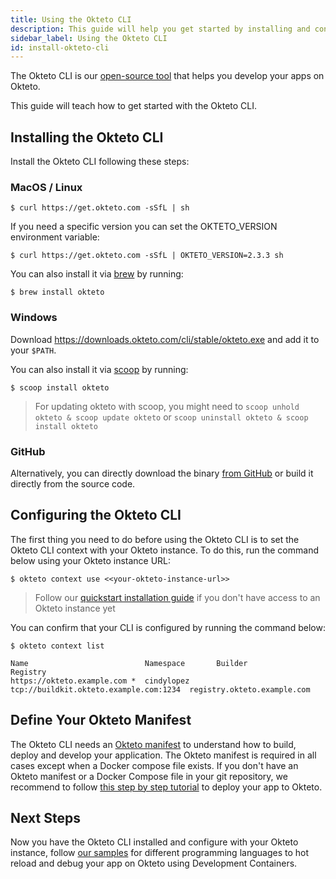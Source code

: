 ```yaml
---
title: Using the Okteto CLI
description: This guide will help you get started by installing and configuring Okteto's Development Environments.
sidebar_label: Using the Okteto CLI
id: install-okteto-cli
---
```




The Okteto CLI is our [open-source tool](https://github.com/okteto/okteto) that helps you develop your apps on Okteto.

This guide will teach how to get started with the Okteto CLI.

## Installing the Okteto CLI

Install the Okteto CLI following these steps:

### MacOS / Linux

```console
$ curl https://get.okteto.com -sSfL | sh
```

If you need a specific version you can set the OKTETO_VERSION environment variable:

```console
$ curl https://get.okteto.com -sSfL | OKTETO_VERSION=2.3.3 sh
```

You can also install it via [brew](https://brew.sh/) by running:

```console
$ brew install okteto
```

### Windows

Download https://downloads.okteto.com/cli/stable/okteto.exe and add it to your `$PATH`.

You can also install it via [scoop](https://scoop.sh/) by running:

```console
$ scoop install okteto
```

> For updating okteto with scoop, you might need to `scoop unhold okteto & scoop update okteto` or `scoop uninstall okteto & scoop install okteto`

### GitHub

Alternatively, you can directly download the binary [from GitHub](https://github.com/okteto/okteto/releases) or build it directly from the source code.


## Configuring the Okteto CLI

The first thing you need to do before using the Okteto CLI is to set the Okteto CLI context with your Okteto instance.
To do this, run the command below using your Okteto instance URL:

```console
$ okteto context use <<your-okteto-instance-url>>
```

> Follow our [quickstart installation guide](get-started/quickstart-guide.mdx) if you don't have access to an Okteto instance yet


You can confirm that your CLI is configured by running the command below:

```console
$ okteto context list
```
```console
Name                          Namespace       Builder                                 Registry
https://okteto.example.com *  cindylopez      tcp://buildkit.okteto.example.com:1234  registry.okteto.example.com
```

## Define Your Okteto Manifest

The Okteto CLI needs an [Okteto manifest](manifest/overview-manifest.mdx) to understand how to build, deploy and develop your application.
The Okteto manifest is required in all cases except when a Docker compose file exists.
If you don't have an Okteto manifest or a Docker Compose file in your git repository, we recommend to follow [this step by step tutorial](deploy-your-app/index.mdx) to deploy your app to Okteto.

## Next Steps

Now you have the Okteto CLI installed and configure with your Okteto instance, follow [our samples](guides/samples/more.mdx) for different programming languages to hot reload and debug your app on Okteto using Development Containers.
